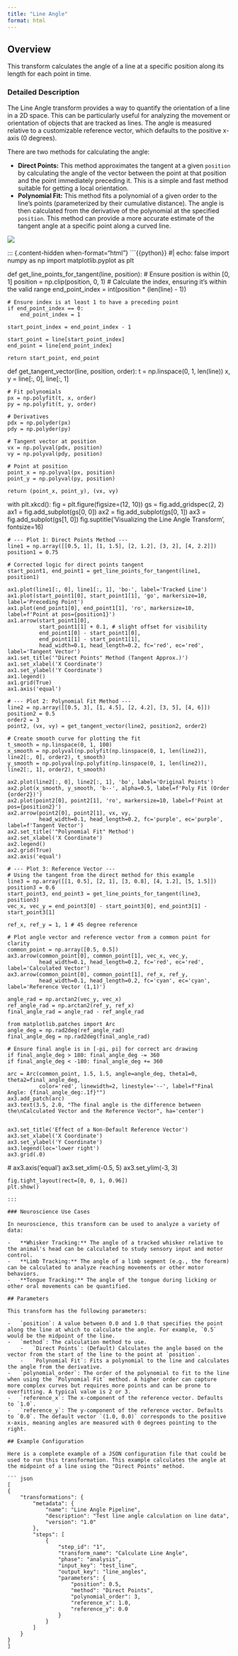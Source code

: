 ```yaml
---
title: "Line Angle"
format: html
---
```


## Overview

This transform calculates the angle of a line at a specific position along its length for each point in time.

### Detailed Description

The Line Angle transform provides a way to quantify the orientation of a line in a 2D space. This can be particularly useful for analyzing the movement or orientation of objects that are tracked as lines. The angle is measured relative to a customizable reference vector, which defaults to the positive x-axis (0 degrees).

There are two methods for calculating the angle:

-   **Direct Points:** This method approximates the tangent at a given `position` by calculating the angle of the vector between the point at that position and the point immediately preceding it. This is a simple and fast method suitable for getting a local orientation.
-   **Polynomial Fit:** This method fits a polynomial of a given order to the line's points (parameterized by their cumulative distance). The angle is then calculated from the derivative of the polynomial at the specified `position`. This method can provide a more accurate estimate of the tangent angle at a specific point along a curved line.

![](images/clipboard-186657572.png)

::: {.content-hidden when-format="html"}
```{{python}}
#| echo: false
import numpy as np
import matplotlib.pyplot as plt

def get_line_points_for_tangent(line, position):
    # Ensure position is within [0, 1]
    position = np.clip(position, 0, 1)
    # Calculate the index, ensuring it's within the valid range
    end_point_index = int(position * (len(line) - 1))
    
    # Ensure index is at least 1 to have a preceding point
    if end_point_index == 0:
        end_point_index = 1
        
    start_point_index = end_point_index - 1
    
    start_point = line[start_point_index]
    end_point = line[end_point_index]
    
    return start_point, end_point


def get_tangent_vector(line, position, order):
    t = np.linspace(0, 1, len(line))
    x, y = line[:, 0], line[:, 1]

    # Fit polynomials
    px = np.polyfit(t, x, order)
    py = np.polyfit(t, y, order)

    # Derivatives
    pdx = np.polyder(px)
    pdy = np.polyder(py)

    # Tangent vector at position
    vx = np.polyval(pdx, position)
    vy = np.polyval(pdy, position)
    
    # Point at position
    point_x = np.polyval(px, position)
    point_y = np.polyval(py, position)
    
    return (point_x, point_y), (vx, vy)

with plt.xkcd():
    fig = plt.figure(figsize=(12, 10))
    gs = fig.add_gridspec(2, 2)
    ax1 = fig.add_subplot(gs[0, 0])
    ax2 = fig.add_subplot(gs[0, 1])
    ax3 = fig.add_subplot(gs[1, 0])
    fig.suptitle('Visualizing the Line Angle Transform', fontsize=16)


    # --- Plot 1: Direct Points Method ---
    line1 = np.array([[0.5, 1], [1, 1.5], [2, 1.2], [3, 2], [4, 2.2]])
    position1 = 0.75
    
    # Corrected logic for direct points tangent
    start_point1, end_point1 = get_line_points_for_tangent(line1, position1)

    ax1.plot(line1[:, 0], line1[:, 1], 'bo-', label='Tracked Line')
    ax1.plot(start_point1[0], start_point1[1], 'go', markersize=10, label='Preceding Point')
    ax1.plot(end_point1[0], end_point1[1], 'ro', markersize=10, label=f'Point at pos={position1}')
    ax1.arrow(start_point1[0], 
              start_point1[1] + 0.1, # slight offset for visibility
              end_point1[0] - start_point1[0], 
              end_point1[1] - start_point1[1],
              head_width=0.1, head_length=0.2, fc='red', ec='red', label='Tangent Vector')
    ax1.set_title('"Direct Points" Method (Tangent Approx.)')
    ax1.set_xlabel('X Coordinate')
    ax1.set_ylabel('Y Coordinate')
    ax1.legend()
    ax1.grid(True)
    ax1.axis('equal')

    # --- Plot 2: Polynomial Fit Method ---
    line2 = np.array([[0.5, 3], [1, 4.5], [2, 4.2], [3, 5], [4, 6]])
    position2 = 0.5
    order2 = 3
    point2, (vx, vy) = get_tangent_vector(line2, position2, order2)
    
    # Create smooth curve for plotting the fit
    t_smooth = np.linspace(0, 1, 100)
    x_smooth = np.polyval(np.polyfit(np.linspace(0, 1, len(line2)), line2[:, 0], order2), t_smooth)
    y_smooth = np.polyval(np.polyfit(np.linspace(0, 1, len(line2)), line2[:, 1], order2), t_smooth)

    ax2.plot(line2[:, 0], line2[:, 1], 'bo', label='Original Points')
    ax2.plot(x_smooth, y_smooth, 'b--', alpha=0.5, label=f'Poly Fit (Order {order2})')
    ax2.plot(point2[0], point2[1], 'ro', markersize=10, label=f'Point at pos={position2}')
    ax2.arrow(point2[0], point2[1], vx, vy,
              head_width=0.1, head_length=0.2, fc='purple', ec='purple', label=f'Tangent Vector')
    ax2.set_title('"Polynomial Fit" Method')
    ax2.set_xlabel('X Coordinate')
    ax2.legend()
    ax2.grid(True)
    ax2.axis('equal')
    
    # --- Plot 3: Reference Vector ---
    # Using the tangent from the direct method for this example
    line3 = np.array([[1, 0.5], [2, 1], [3, 0.8], [4, 1.2], [5, 1.5]])
    position3 = 0.6
    start_point3, end_point3 = get_line_points_for_tangent(line3, position3)
    vec_x, vec_y = end_point3[0] - start_point3[0], end_point3[1] - start_point3[1]
    
    ref_x, ref_y = 1, 1 # 45 degree reference
    
    # Plot angle vector and reference vector from a common point for clarity
    common_point = np.array([0.5, 0.5])
    ax3.arrow(common_point[0], common_point[1], vec_x, vec_y,
              head_width=0.1, head_length=0.2, fc='red', ec='red', label='Calculated Vector')
    ax3.arrow(common_point[0], common_point[1], ref_x, ref_y,
              head_width=0.1, head_length=0.2, fc='cyan', ec='cyan', label='Reference Vector (1,1)')
              
    angle_rad = np.arctan2(vec_y, vec_x)
    ref_angle_rad = np.arctan2(ref_y, ref_x)
    final_angle_rad = angle_rad - ref_angle_rad
    
    from matplotlib.patches import Arc
    angle_deg = np.rad2deg(ref_angle_rad)
    final_angle_deg = np.rad2deg(final_angle_rad)
    
    # Ensure final angle is in [-pi, pi] for correct arc drawing
    if final_angle_deg > 180: final_angle_deg -= 360
    if final_angle_deg < -180: final_angle_deg += 360

    arc = Arc(common_point, 1.5, 1.5, angle=angle_deg, theta1=0, theta2=final_angle_deg,
              color='red', linewidth=2, linestyle='--', label=f"Final Angle: {final_angle_deg:.1f}°")
    ax3.add_patch(arc)
    ax3.text(3.5, 2.0, "The final angle is the difference between the\nCalculated Vector and the Reference Vector", ha='center')


    ax3.set_title('Effect of a Non-Default Reference Vector')
    ax3.set_xlabel('X Coordinate')
    ax3.set_ylabel('Y Coordinate')
    ax3.legend(loc='lower right')
    ax3.grid(.0)
   # ax3.axis('equal')
    ax3.set_xlim(-0.5, 5)
    ax3.set_ylim(-3, 3)

    
    fig.tight_layout(rect=[0, 0, 1, 0.96])
    plt.show()


```
:::

### Neuroscience Use Cases

In neuroscience, this transform can be used to analyze a variety of data:

-   **Whisker Tracking:** The angle of a tracked whisker relative to the animal's head can be calculated to study sensory input and motor control.
-   **Limb Tracking:** The angle of a limb segment (e.g., the forearm) can be calculated to analyze reaching movements or other motor behaviors.
-   **Tongue Tracking:** The angle of the tongue during licking or other oral movements can be quantified.

## Parameters

This transform has the following parameters:

-   `position`: A value between 0.0 and 1.0 that specifies the point along the line at which to calculate the angle. For example, `0.5` would be the midpoint of the line.
-   `method`: The calculation method to use.
    -   `Direct Points`: (Default) Calculates the angle based on the vector from the start of the line to the point at `position`.
    -   `Polynomial Fit`: Fits a polynomial to the line and calculates the angle from the derivative.
-   `polynomial_order`: The order of the polynomial to fit to the line when using the `Polynomial Fit` method. A higher order can capture more complex curves but requires more points and can be prone to overfitting. A typical value is 2 or 3.
-   `reference_x`: The x-component of the reference vector. Defaults to `1.0`.
-   `reference_y`: The y-component of the reference vector. Defaults to `0.0`. The default vector `(1.0, 0.0)` corresponds to the positive x-axis, meaning angles are measured with 0 degrees pointing to the right.

## Example Configuration

Here is a complete example of a JSON configuration file that could be used to run this transformation. This example calculates the angle at the midpoint of a line using the "Direct Points" method.

``` json
[
{
    "transformations": {
        "metadata": {
            "name": "Line Angle Pipeline",
            "description": "Test line angle calculation on line data",
            "version": "1.0"
        },
        "steps": [
            {
                "step_id": "1",
                "transform_name": "Calculate Line Angle",
                "phase": "analysis",
                "input_key": "test_line",
                "output_key": "line_angles",
                "parameters": {
                    "position": 0.5,
                    "method": "Direct Points",
                    "polynomial_order": 3,
                    "reference_x": 1.0,
                    "reference_y": 0.0
                }
            }
        ]
    }
}
]
```
